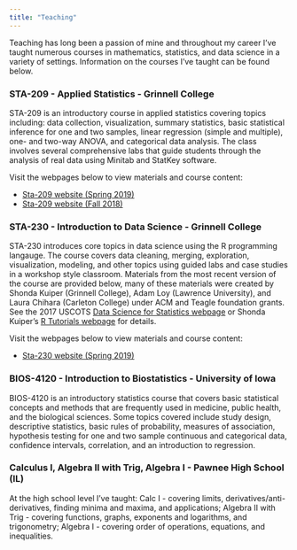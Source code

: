 ```yaml
---
title: "Teaching"
---
```


Teaching has long been a passion of mine and throughout my career I've taught numerous courses in mathematics, statistics, and data science in a variety of settings.  Information on the courses I've taught can be found below.

### STA-209 - Applied Statistics - Grinnell College

STA-209 is an introductory course in applied statistics covering topics including: data collection, visualization, summary statistics, basic statistical inference for one and two samples, linear regression (simple and multiple), one- and two-way ANOVA, and categorical data analysis.  The class involves several comprehensive labs that guide students through the analysis of real data using Minitab and StatKey software. 

Visit the webpages below to view materials and course content:

- [Sta-209 website (Spring 2019)](sta209s19.html)
- [Sta-209 website (Fall 2018)](sta209f18.html)

### STA-230 - Introduction to Data Science - Grinnell College

STA-230 introduces core topics in data science using the R programming langauge. The course covers data cleaning, merging, exploration, visualization, modeling, and other topics using guided labs and case studies in a workshop style classroom.  Materials from the most recent version of the course are provided below, many of these materials were created by Shonda Kuiper (Grinnell College), Adam Loy (Lawrence University), and Laura Chihara (Carleton College) under ACM and Teagle foundation grants.  See the 2017 USCOTS [Data Science for Statistics webpage](https://ds4stats.github.io/uscots2017/) or Shonda Kuiper's [R Tutorials webpage](http://web.grinnell.edu/individuals/kuipers/stat2labs/RTutorials.html) for details.

Visit the webpages below to view materials and course content:

- [Sta-230 website (Spring 2019)](sta230s19.html)

### BIOS-4120 - Introduction to Biostatistics - University of Iowa

BIOS-4120 is an introductory statistics course that covers basic statistical concepts and methods that are frequently used in medicine, public health, and the biological sciences.  Some topics covered include study design, descriptive statistics, basic rules of probability, measures of association, hypothesis testing for one and two sample continuous and categorical data, confidence intervals, correlation, and an introduction to regression.

### Calculus I, Algebra II with Trig, Algebra I - Pawnee High School (IL)

At the high school level I've taught: Calc I - covering limits, derivatives/anti-derivatives, finding minima and maxima, and applications; Algebra II with Trig - covering functions, graphs, exponents and logarithms, and trigonometry; Algebra I - covering order of operations, equations, and inequalities. 